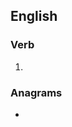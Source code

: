 ==English==

===Verb===
{{head|en|verb form}}

# {{en-past of|thematise}}

===Anagrams===
* {{anagrams|en|a=adeehimstt|deathtimes}}